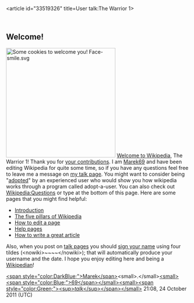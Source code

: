 <article id="33519326" title=User talk:The Warrior 1>
	<talkpage id="33519326" title="User talk:The Warrior 1">
==Welcome!==

[[Image:Vegan chocolate chip cookies on dish with floral designs.jpg|thumb|300px|Some cookies to welcome you! [[File:Face-smile.svg|25px]]]] [[Wikipedia:Welcoming committee/Welcome to Wikipedia|Welcome to Wikipedia]], The Warrior 1! Thank you for [[Special:Contributions/The Warrior 1|your contributions]]. I am [[User:Marek69|Marek69]] and have been editing Wikipedia for quite some time, so if you have any questions feel free to leave me a message on [[User talk:Marek69|my talk page]]. You might want to consider being &quot;[[WP:AAU|adopted]]&quot; by an experienced user who would show you how wikipedia works through a program called adopt-a-user. You can also check out [[Wikipedia:Questions]] or type {{tlx|helpme}} at the bottom of this page.  Here are some pages that you might find helpful:
* [[Wikipedia:Introduction|Introduction]]
* [[Wikipedia:Five pillars|The five pillars of Wikipedia]]
* [[Wikipedia:How to edit a page|How to edit a page]]
* [[Help:Contents|Help pages]]
* [[Wikipedia:Article development|How to write a great article]]
Also, when you post on [[Talk page|talk pages]] you should [[Wikipedia:Sign your posts on talk pages|sign your name]] using four tildes (&lt;nowiki&gt;~~~~&lt;/nowiki&gt;); that will automatically produce your username and the date.  I hope you enjoy editing here and being a [[Wikipedia:Wikipedians|Wikipedian]]! 
 
[[User:Marek69|&lt;span style=&quot;color:DarkBlue;&quot;&gt;Marek&lt;/span&gt;]]&lt;small&gt;.&lt;/small&gt;[[Special:Contributions/Marek69|&lt;small&gt;&lt;span style=&quot;color:Blue;&quot;&gt;69&lt;/span&gt;&lt;/small&gt;]][[User_talk:Marek69|&lt;small&gt;&lt;span style=&quot;color:Green;&quot;&gt;&lt;sup&gt;'' talk''&lt;/sup&gt;&lt;/span&gt;&lt;/small&gt;]] 21:08, 24 October 2011 (UTC)
	</talkpage>
</article>